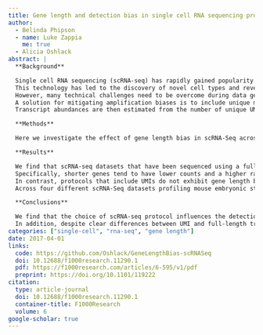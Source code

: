 ```yaml
---
title: Gene length and detection bias in single cell RNA sequencing protocols
author:
  - Belinda Phipson
  - name: Luke Zappia
    me: true
  - Alicia Oshlack
abstract: |
  **Background**

  Single cell RNA sequencing (scRNA-seq) has rapidly gained popularity for profiling transcriptomes of hundreds to thousands of single cells.
  This technology has led to the discovery of novel cell types and revealed insights into the development of complex tissues.
  However, many technical challenges need to be overcome during data generation. Due to minute amounts of starting material, samples undergo extensive amplification, increasing technical variability.
  A solution for mitigating amplification biases is to include unique molecular identifiers (UMIs), which tag individual molecules.
  Transcript abundances are then estimated from the number of unique UMIs aligning to a specific gene, with PCR duplicates resulting in copies of the UMI not included in expression estimates.

  **Methods**

  Here we investigate the effect of gene length bias in scRNA-Seq across a variety of datasets that differ in terms of capture technology, library preparation, cell types and species.

  **Results**

  We find that scRNA-seq datasets that have been sequenced using a full-length transcript protocol exhibit gene length bias akin to bulk RNA-seq data.
  Specifically, shorter genes tend to have lower counts and a higher rate of dropout.
  In contrast, protocols that include UMIs do not exhibit gene length bias, with a mostly uniform rate of dropout across genes of varying length.
  Across four different scRNA-Seq datasets profiling mouse embryonic stem cells (mESCs), we found the subset of genes that are only detected in the UMI datasets tended to be shorter, while the subset of genes detected only in the full-length datasets tended to be longer.

  **Conclusions**

  We find that the choice of scRNA-seq protocol influences the detection rate of genes, and that full-length datasets exhibit gene-length bias.
  In addition, despite clear differences between UMI and full-length transcript data, we illustrate that full-length and UMI data can be combined to reveal the underlying biology influencing expression of mESCs.
categories: ["single-cell", "rna-seq", "gene length"]
date: 2017-04-01
links:
  code: https://github.com/Oshlack/GeneLengthBias-scRNASeq
  doi: 10.12688/f1000research.11290.1
  pdf: https://f1000research.com/articles/6-595/v1/pdf
  preprint: https://doi.org/10.1101/119222
citation:
  type: article-journal
  doi: 10.12688/f1000research.11290.1
  container-title: F1000Research
  volume: 6
google-scholar: true
---
```

